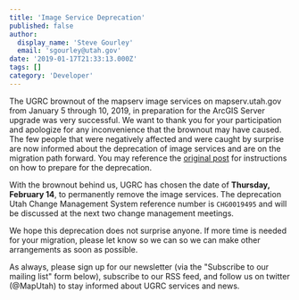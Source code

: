 ```yaml
---
title: 'Image Service Deprecation'
published: false
author:
  display_name: 'Steve Gourley'
  email: 'sgourley@utah.gov'
date: '2019-01-17T21:33:13.000Z'
tags: []
category: 'Developer'
---
```



The UGRC brownout of the mapserv image services on mapserv.utah.gov from January 5 through 10, 2019, in preparation for the ArcGIS Server upgrade was very successful. We want to thank you for your participation and apologize for any inconvenience that the brownout may have caused. The few people that were negatively affected and were caught by surprise are now informed about the deprecation of image services and are on the migration path forward. You may reference the [original post](/blog/2018-12-05-arc-gis-server-10-6-upgrade) for instructions on how to prepare for the deprecation.

With the brownout behind us, UGRC has chosen the date of **Thursday, February 14**, to permanently remove the image services. The deprecation Utah Change Management System reference number is `CHG0019495` and will be discussed at the next two change management meetings.

We hope this deprecation does not surprise anyone. If more time is needed for your migration, please let <Contacts inline subject={frontmatter.title} contactKey="change_manager" /> know so we can so we can make other arrangements as soon as possible.

As always, please sign up for our newsletter (via the "Subscribe to our mailing list" form below), subscribe to our RSS feed, and follow us on twitter (@MapUtah) to stay informed about UGRC services and news.
